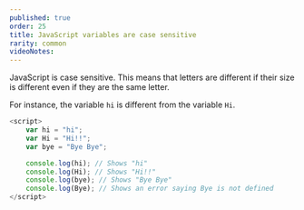 ```yaml
---
published: true
order: 25
title: JavaScript variables are case sensitive
rarity: common
videoNotes:
---
```


JavaScript is case sensitive. This means that letters are different if their size is different even if they are the same letter.

For instance, the variable `hi` is different from the variable `Hi`.

```js
<script>
    var hi = "hi";
    var Hi = "Hi!!";
    var bye = "Bye Bye";

    console.log(hi); // Shows "hi"
    console.log(Hi); // Shows "Hi!!"
    console.log(bye); // Shows "Bye Bye"
    console.log(Bye); // Shows an error saying Bye is not defined
</script>
```
